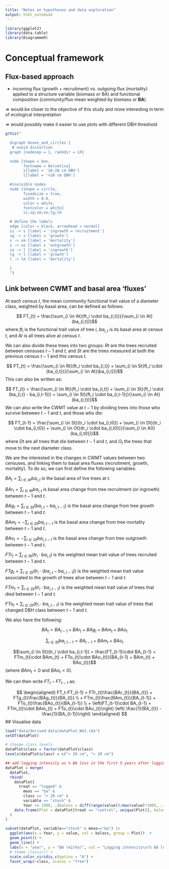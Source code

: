 ```yaml
---
title: "Notes on hypotheses and data exploration"
output: html_notebook
---
```


```r
library(ggplot2)
library(data.table)
library(DiagrammeR)
```

# Conceptual framework



## Flux-based approach

-   incoming flux (growth + recruitment) vs. outgoing flux (mortality) applied to a structure variable (biomass or BA) and functional composition (community/flux mean weighted by biomass or **BA**).

=\> would be closer to the objective of this study and more interesting in term of ecological interpretation

=\> would possibly make it easier to use plots with different DBH threshold

```r
grViz("

  digraph boxes_and_circles {
   # avoid distortion
  graph [nodesep = 1, rankdir = LR]

  node [shape = box,
        fontname = Helvetica]
        s[label = '10-20 cm DBH']
        l[label = '>20 cm DBH']

  #invisible nodes
  node [shape = circle,
        fixedsize = true,
        width = 0.9,
        color = white,
        fontcolor = white]
        si;sg;sm;so;lg;lm

  # define the labels
  edge [color = black, arrowhead = normal]
  si -> s [label = 'ingrowth = recruitment']
  sg -> s [label = 'growth']
  s -> sm [label = 'mortality']
  s -> so [label = 'outgrowth']
  so -> l [label = 'ingrowth']
  lg -> l [label = 'growth']
  l -> lm [label = 'mortality']

  }
  ")
```


## Link between CWMT and basal area 'fluxes' 

At each census $t$, the mean community functional trait value of a diameter class, weighted by basal area, can be defined as follows:

$$ FT_{t} = \frac{\sum_{i \in At}(ft_i \cdot ba_{i,t})}{\sum_{i \in At}(ba_{i,t})}$$
where $ft_i$ is the functional trait value of tree $i$, $ba_{i,t}$ is its basal area at census $t$, and $At$ is all trees alive at census $t$. 

We can also divide these trees into two groups: $Rt$ are the trees recruited between censuses $t-1$ and $t$, and $St$ are the trees measured at both the previous census $t-1$ and this census $t$.  

$$ FT_{t} = \frac{\sum_{i \in Rt}(ft_i \cdot ba_{i,t}) + \sum_{i \in St}ft_i \cdot (ba_{i,t})}{\sum_{i \in At}(ba_{i,t})}$$
This can also be written as:

$$ FT_{t} = \frac{\sum_{i \in Rt}(ft_i \cdot ba_{i,t}) + \sum_{i \in St}(ft_i \cdot (ba_{i,t} - ba_{i,t-1})) + \sum_{i \in St}(ft_i \cdot ba_{i,t-1})}{\sum_{i \in At}(ba_{i,t})}$$
We can also write the CWMT value at $t-1$ by dividing trees into those who survive between $t-1$ and $t$, and those who die:

$$ FT_{t-1} = \frac{\sum_{i \in St}(tr_i \cdot ba_{i,t0}) + \sum_{i \in Dt}(tr_i \cdot ba_{i,t0}) + \sum_{i \in Ot}(tr_i \cdot ba_{i,t0})}{\sum_{i \in A0}(ba_{i,t0})}$$
where $Dt$ are all trees that die between $t-1$ and $t$, and $O_t$ the trees that move to the next diameter class.

We are the interested in the changes in CWMT values between two censuses, and linking them to basal area fluxes (recruitment, growth, mortality). To do so, we can first define the following variables: 

$BA_{t} = \sum_{i \in At}ba_{i,t}$ is the basal area of live trees at $t$. 

$BAr_{t} = \sum_{i \in Rt}ba_{i,t}$ is basal area change from tree recruitment (or ingrowth) between $t-1$ and $t$. 

$BAg_{t} = \sum_{i \in St}(ba_{i,t} - ba_{i,t-1})$ is the basal area change from tree growth between $t-1$ and $t$.

$BAm_{t} = - \sum_{i \in Dt}ba_{i,t-1}$  is the basal area change from tree mortality between $t-1$ and $t$. 

$BAo_{t} = - \sum_{i \in Ot}ba_{i,t-1}$  is the basal area change from tree outgrowth between $t-1$ and $t$. 

$FTr_{t} = \sum_{i \in Rt}(tr_i \cdot ba_{i,t})$ is the weighted mean trait value of trees recruited between $t-1$ and $t$. 

$FTg_{t} = \sum_{i \in St}(tr_i \cdot (ba_{i,t} - ba_{i,t-1}))$ is the weighted mean trait value associated to the growth of trees alive between $t-1$ and $t$. 

$FTm_{t} = \sum_{i \in Dt}(tr_i \cdot ba_{i,t-1})$ is the weighted mean trait value of trees that died between $t-1$ and $t$. 

$FTo_{t} = \sum_{i \in Ot}(tr_i \cdot ba_{i,t-1})$ is the weighted mean trait value of trees that changed DBH class between $t-1$ and $t$. 


We also have the following: 

$$ BA_{t} = BA_{t-1} + BAr_{t} + BAg_{t} + BAm_{t} + BAo_{t}$$

$$ \sum_{i \in St}ba_{i,t-1} = BA_{t-1} + BAm_{t} + BAo_{t}$$

$$\sum_{i \in St}(tr_i \cdot ba_{i,t-1}) = \frac{FT_{t-1}\cdot BA_{t-1} + FTm_{t}\cdot BAm_{t} + FTo_{t}\cdot BAo_{t}}{BA_{t-1} + BAm_{t} + BAo_{t}}$$
(where $BAm_t < 0$ and $BAo_t < 0$). 


We can then write $FT_t-FT_{t-1}$ as: 

$$ \begin{aligned}
FT_t-FT_{t-1} = FTr_{t}\frac{BAr_{t}}{BA_{t}}   + FTg_{t}\frac{BAg_{t}}{BA_{t}} \\ + FTm_{t}\frac{BAm_{t}}{BA_{t-1}} + FTo_{t}\frac{BAo_{t}}{BA_{t-1}} \\ + \left(FT_{t-1}\cdot BA_{t-1} + FTm_{t}\cdot BAm_{t} + FTo_{t}\cdot BAo_{t}\right) \left( \frac{1}{BA_{t}} - \frac{1}{BA_{t-1}}\right)
\end{aligned} $$
## Visualise data

```r
load("data/derived-data/dataPlot_WG3.rda")
setDT(dataPlot)
```

```r
# change class levels
dataPlot$class = factor(dataPlot$class)
levels(dataPlot$class) = c("< 20 cm", "> 20 cm")

## add logging intensity as % BA loss in the first 5 years after logging
dataPlot = merge(
  dataPlot, 
  rbind(
    dataPlot[
      treat == "logged" &
        meas == "ba" &
        class == "> 20 cm" &
        variable == "stock" &
        Year <= 1990, .(baloss = diff(range(value))/max(value)*100), .(Plot)],
    data.frame(Plot = dataPlot[treat == "control", unique(Plot)], baloss = 0)
  )
) 
```

```r
subset(dataPlot, variable=="stock" & meas=="ba") |> 
  ggplot(aes(x = Year, y = value, col = baloss, group = Plot))  +
  geom_point() + 
  geom_line() +
  labs(x = "year", y = "BA (m2/ha)", col = "Logging intensity\n(% BA loss)") +
  # theme_classic() +
  scale_color_viridis_c(option = "A") +
  facet_wrap(~class, scales = "free")
```

<!-- ```{r check-with-data} -->
<!-- dcast(dataPlot, Site + Plot + Year + class) -->
<!-- dataPlot[ -->
<!--   , .((value[meas == "ba"]*value[meas == "wd_ba"])[variable=="recruitment"]/(value[meas == "ba" & variable=="recruitment"]) +  -->
<!--   dataPlot$growth[2]*dataPlot$growth[1]/(dataPlot$stock[1] + dataPlot$change[1]) +  -->
<!--   dataPlot$mortality[2]*dataPlot$mortality[1]/dataPlot$stock[1] +  -->
<!--   (dataPlot$stock[2] * dataPlot$stock[1] + dataPlot$mortality[2] * dataPlot$mortality[1]) * -->
<!--   (1/(dataPlot$stock[1] + dataPlot$change[1]) - 1/dataPlot$stock[1])) -->
<!--   , .(Site, Plot, Year)] -->
<!-- ``` -->

